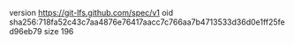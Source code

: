 version https://git-lfs.github.com/spec/v1
oid sha256:718fa52c43c7aa4876e76417aacc7c766aa7b4713533d36d0e1ff25fed96eb79
size 196
